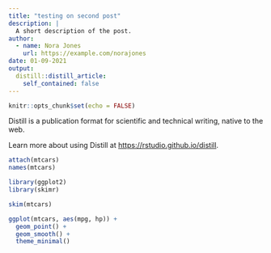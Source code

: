 ```yaml
---
title: "testing on second post"
description: |
  A short description of the post.
author:
  - name: Nora Jones
    url: https://example.com/norajones
date: 01-09-2021
output:
  distill::distill_article:
    self_contained: false
---
```



```r
knitr::opts_chunk$set(echo = FALSE)
```

Distill is a publication format for scientific and technical writing, native to the web.

Learn more about using Distill at <https://rstudio.github.io/distill>.


```r
attach(mtcars)
names(mtcars)

```


```r
library(ggplot2)
library(skimr)

```

```r
skim(mtcars)

```

```r
ggplot(mtcars, aes(mpg, hp)) + 
  geom_point() +
  geom_smooth() +
  theme_minimal()

```



















